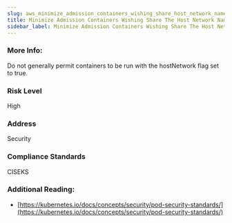 ```yaml
---
slug: aws_minimize_admission_containers_wishing_share_host_network_namespace
title: Minimize Admission Containers Wishing Share The Host Network Namespace
sidebar_label: Minimize Admission Containers Wishing Share The Host Network Namespace
---
```


### More Info:

Do not generally permit containers to be run with the hostNetwork flag set to true.

### Risk Level

High

### Address

Security

### Compliance Standards

CISEKS


### Additional Reading:

- [https://kubernetes.io/docs/concepts/security/pod-security-standards/](https://kubernetes.io/docs/concepts/security/pod-security-standards/) 

